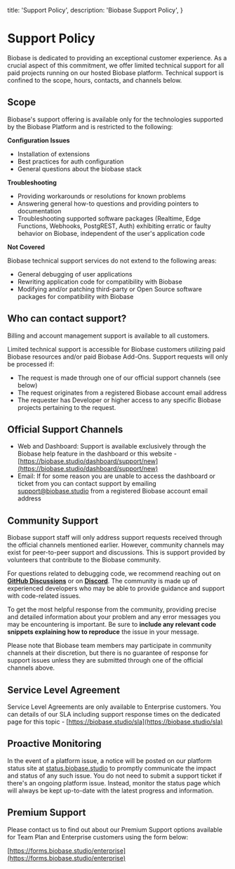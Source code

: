 
  title: 'Support Policy',
  description: 'Biobase Support Policy',
}

<SectionContainer>

# Support Policy

Biobase is dedicated to providing an exceptional customer experience. As a crucial aspect of
this commitment, we offer limited technical support for all paid projects running on our hosted Biobase platform. Technical support is confined to the scope, hours, contacts, and channels below.

## Scope

Biobase's support offering is available only for the technologies supported by the Biobase Platform and is restricted to the following:

**Configuration Issues**

- Installation of extensions
- Best practices for auth configuration
- General questions about the biobase stack

**Troubleshooting**

- Providing workarounds or resolutions for known problems
- Answering general how-to questions and providing pointers to documentation
- Troubleshooting supported software packages (Realtime, Edge Functions, Webhooks, PostgREST, Auth) exhibiting erratic or faulty behavior on Biobase, independent of the user's application code

**Not Covered**

Biobase technical support services do not extend to the following areas:

- General debugging of user applications
- Rewriting application code for compatibility with Biobase
- Modifying and/or patching third-party or Open Source software packages for compatibility with Biobase

## Who can contact support?

Billing and account management support is available to all customers.

Limited technical support is accessible for Biobase customers utilizing paid Biobase resources and/or paid Biobase Add-Ons. Support requests will only be processed if:

- The request is made through one of our official support channels (see below)
- The request originates from a registered Biobase account email address
- The requester has Developer or higher access to any specific Biobase projects pertaining to the request.

## Official Support Channels

- Web and Dashboard: Support is available exclusively through the Biobase help feature in the dashboard or this website -[https://biobase.studio/dashboard/support/new](https://biobase.studio/dashboard/support/new)
- Email: If for some reason you are unable to access the dashboard or ticket from you can contact support by emailing support@biobase.studio from a registered Biobase account email address

## Community Support

Biobase support staff will only address support requests received through the official channels mentioned earlier. However, community channels may exist for peer-to-peer support and discussions. This is support provided by volunteers that contribute to the Biobase community.

For questions related to debugging code, we recommend reaching out on **[GitHub Discussions](https://github.com/biobase-ai/biobase/discussions)** or on **[Discord](https://discord.gg/rxTfewPvys)**. The community is made up of experienced developers who may be able to provide guidance and support with code-related issues.

To get the most helpful response from the community, providing precise and detailed information about your problem and any error messages you may be encountering is important. Be sure to **include any relevant code snippets explaining how to reproduce** the issue in your message.

Please note that Biobase team members may participate in community channels at their discretion, but there is no guarantee of response for support issues unless they are
submitted through one of the official channels above.

## Service Level Agreement

Service Level Agreements are only available to Enterprise customers. You can details of our SLA including support response times on the dedicated page for this topic -
[https://biobase.studio/sla](https://biobase.studio/sla)

## Proactive Monitoring

In the event of a platform issue, a notice will be posted on our platform status site at [status.biobase.studio](https://status.biobase.studio/) to promptly communicate the impact and status of any such issue. You do not need to submit a support ticket if there's an ongoing platform issue. Instead, monitor the status page which will always be kept up-to-date with the latest progress and information.

## Premium Support

Please contact us to find out about our Premium Support options available for Team Plan and Enterprise customers using the form below:

[https://forms.biobase.studio/enterprise](https://forms.biobase.studio/enterprise)

</SectionContainer>

